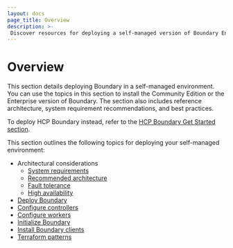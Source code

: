 ```yaml
---
layout: docs
page_title: Overview
description: >-
 Discover resources for deploying a self-managed version of Boundary Enterprise or Boundary Community Edition.
---
```


# Overview

This section details deploying Boundary in a self-managed environment.
You can use the topics in this section to install the Community Edition or the Enterprise version of Boundary.
The section also includes reference architecture, system requirement recommendations, and best practices.

To deploy HCP Boundary instead, refer to the [HCP Boundary Get Started section](/boundary/docs/hcp/get-started/deploy-and-login).

This section outlines the following topics for deploying your self-managed environment:

- Architectural considerations
  - [System requirements](/boundary/docs/install-boundary/architecture/system-requirements)
  - [Recommended architecture](/boundary/docs/install-boundary/architecture/recommended-architecture)
  - [Fault tolerance](/boundary/docs/install-boundary/architecture/fault-tolerance)
  - [High availability](/boundary/docs/install-boundary/architecture/high-availability)
- [Deploy Boundary](/boundary/docs/install-boundary/deploy)
- [Configure controllers](/boundary/docs/install-boundary/configure-controllers)
- [Configure workers](/boundary/docs/install-boundary/configure-workers)
- [Initialize Boundary](/boundary/docs/install-boundary/initialize)
- [Install Boundary clients](/boundary/docs/install-boundary/install-clients)
- [Terraform patterns](/boundary/docs/install-boundary/terraform-patterns)